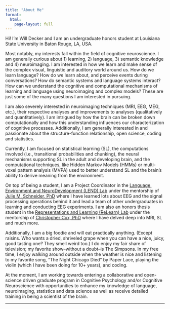 ```yaml
---
title: "About Me"
format:
  html:
    page-layout: full
---
```


Hi! I'm Will Decker and I am an undergraduate honors student at Louisiana State University in Baton Rouge, LA, USA.

Most notably, my interests fall within the field of cognitive neuroscience. I am generally curious about 1) learning, 2) language, 3) semantic knowledge and 4) neuroimaging. I am interested in how we learn and make sense of the complex visual, linguistic and auditory world around us. How do we learn language? How do we learn about, and perceive events during conversations? How do semantic systems and language systems interact? How can we understand the cognitive and computational mechanisms of learning and language using neuroimaging and complex models? These are just some of the many questions I am interested in pursuing. 

I am also severely interested in neuroimaging techniques (MRI, EEG, MEG, etc.), their respective analyses and improvements to analyses (qualitatively and quantitatively). I am intrigued by how the brain can be broken down computationally and how this understanding influences our characterization of cognitive processes. Additionally, I am generally interested in and passionate about the structure-function relationship, open science, coding and statistics.

Currently, I am focused on statistical learning (SL), the computations involved (i.e., transitional probabilities and chunking), the neural mechanisms supporting SL in the adult and developing brain, and the computational techniques, like Hidden Markov Models (HMMs) or multi-voxel pattern analysis (MVPA) used to better understand SL and the brain's ability to derive meaning from the environment.

On top of being a student, I am a Project Coordinator in the [Language, Environment and NeuroDevelopment (LEND) Lab](https://juschnei.wixsite.com/lendlab) under the mentorship of [Julie M. Schneider, PhD](https://www.lsu.edu/hss/comd/faculty/schneider.php) where I have learned lots about EEG and the signal processing operations behind it and lead a team of other undergraduates in learning and conducting EEG experiments. I am also an honors thesis student in the [Representations and Learning (ReLearn) Lab](https://faculty.lsu.edu/chriscox/index.php) under the mentorship of [Christopher Cox, PhD](https://www.lsu.edu/hss/psychology/faculty/cognitive/cox.php) where I have delved deep into MRI, SL and much more.

Additionally, I am a big foodie and will eat practically anything. (Except raisins. Who wants a dried, shriveled grape when you can have a nice, juicy, good tasting one? They smell weird too.) I do enjoy my fair share of television; my favorite show--without a doubt--is The Simpsons. In my free time, I enjoy walking around outside when the weather is nice and listening to my favorite song, "The Night Chicago Died" by Paper Lace, playing the violin (which I have been doing for 10+ years), and coding.

At the moment, I am working towards entering a collaborative and open-science driven graduate program in Cognitive Psychology and/or Cognitive Neuroscience with opportunities to enhance my knowledge of language, neuroimaging, statistics and data science as well as receive detailed training in being a scientist of the brain.

---